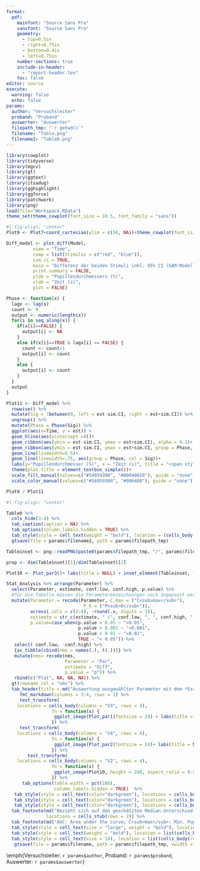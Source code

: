 ```yaml
---
format: 
  pdf: 
    mainfont: "Source Sans Pro"
    sansfont: "Source Sans Pro"
    geometry:
      - top=0.5in
      - right=0.75in
      - bottom=0.4in
      - left=0.75in
    number-sections: true
    include-in-header: 
      - "report-header.tex"
    toc: false
editor: source
execute:
  warning: false
  echo: false
params:
  author: "Versuchsleiter"
  proband: "Proband"
  auswerter: "Auswerter"
  filepath_tmp: "`r getwd()`"
  filename: "Table.png"
  filename2: "Table0.png"
---
```

\sffamily
\thispagestyle{empty}
\color{HM}
\includegraphics[width=4cm]{HM_Schriftzug_Logo_rot_RGB.pdf}\hfill\large\texttt{Praktikums-Ausarbeitung}\textbf{: Chromatische Pupillometrie}\normalsize
\vspace{-0.2in}
\rule{17.78cm}{0.5mm}

```r
library(cowplot)
library(tidyverse)
library(mgcv)
library(gt)
library(ggtext)
library(itsadug)
library(gghighlight)
library(ggforce)
library(patchwork)
library(png)
load(file="Workspace.RData")
theme_set(theme_cowplot(font_size = 10.5, font_family = "sans"))
```


```r
#| fig-align: "center"
Plot9 <- Plot7+coord_cartesian(ylim = c(50, NA))+theme_cowplot(font_size = 10.5, font_family = "sans") + theme(plot.title = element_textbox_simple(margin = margin(b=10)), plot.margin = margin(t=1))

Diff_model <- plot_diff(Model,
          view = "Time",
          comp = list(Stimulus = c("red", "blue")),
          sim.ci = TRUE,
          main = "Differenz der beiden Stimuli inkl. 95% CI (GAM-Modell)",
          print.summary = FALSE,
          ylab = "Pupillendurchmessers (%)",
          xlab = "Zeit (s)",
          plot = FALSE)

Phase <- function(x) {
  lagx <- lag(x)
  count <- 0
  output <- numeric(length(x))
  for(i in seq_along(x)) {
    if(x[i]==FALSE) {
      output[i] <- NA
    }
    else if(x[i]==TRUE & lagx[i] == FALSE) {
      count <- count+1
      output[i] <- count
    }
    else {
      output[i] <- count
    }
  }
  output
}

Plot11 <- Diff_model %>% 
  rowwise() %>% 
  mutate(Sig = !between(0, left = est-sim.CI, right = est+sim.CI)) %>% 
  ungroup() %>% 
  mutate(Phase = Phase(Sig)) %>% 
  ggplot(aes(x=Time, y = est)) + 
  geom_hline(aes(yintercept =0))+
  geom_ribbon(aes(ymin = est-sim.CI, ymax = est+sim.CI), alpha = 0.1)+ 
  geom_ribbon(aes(ymin = est-sim.CI, ymax = est+sim.CI, group = Phase, fill = Sig))+ 
  geom_line(linewidth=0.5)+
  geom_line(linewidth=.75, aes(group = Phase, col = Sig))+
  labs(y="Pupillendurchmesser (%)", x = "Zeit (s)", title = "<span style = 'color:darkgreen'>Signifikante</span> Differenz abhängig vom Stimulus (95% CI)")+
  theme(plot.title = element_textbox_simple())+
  scale_fill_manual(values=c("#54959300", "#00640020"), guide = "none")+
  scale_color_manual(values=c("#54959300", "#006400"), guide = "none")

Plot9 / Plot11


```


```r
#| fig-align: "center"

Table0 %>% 
  cols_hide(3:4) %>% 
  tab_caption(caption = NA) %>% 
  tab_options(column_labels.hidden = TRUE) %>% 
  tab_style(style = cell_text(weight = "bold"), location = (cells_body())) %>%
  gtsave(file = params$filename2, path = params$filepath_tmp)

Tableinset <- png::readPNG(paste0(params$filepath_tmp, "/", params$filename2), native = TRUE)

prop <- dim(Tableinset)[1]/dim(Tableinset)[2]

Plot10 <- Plot_par3()+ labs(title = NULL) + inset_element(Tableinset, left = 0.4, bottom = 0.1, right = 1, top = 0.1+0.6*prop)

Stat_Analysis %>% arrange(Parameter) %>% 
  select(Parameter, estimate, conf.low, conf.high, p.value) %>% 
  #für die Tabelle müssen die Parameterbezeichnungen noch angepasst werden
  mutate(Parameter = recode(Parameter, C_max = ("C<sub>max</sub>"),
                             P_6 = ("P<sub>6</sub>")),
         across(.cols = c(2:4), ~round(.x, digits = 1)),
         estimate = str_c(estimate, " (", conf.low, ", ", conf.high, ")"),
         p.value=case_when(p.value > 0.05 ~ ">0.05",
                           p.value < 0.001 ~ "<0.001",
                           p.value < 0.01 ~ "<0.01",
                           TRUE ~ "< 0.05")) %>% 
   select(-conf.low, -conf.high) %>% 
   {as_tibble(cbind(nms = names(.), t(.)))} %>% 
   mutate(nms= recode(nms, 
                      Parameter = "Par",
                      estimate = "Diff",
                      p.value = "p")) %>% 
   rbind(c("Plot", NA, NA, NA)) %>% 
  gt(rowname_col = "nms") %>% 
  tab_header(title = md("Auswertung ausgewählter Parameter mit dem *Exakten Wilcoxon-Rang-Summen Test*")) %>% 
     fmt_markdown(columns = 3:4, rows = 1) %>% 
     text_transform(
    locations = cells_body(columns = "V3", rows = 4),
                 fn = function(x) {
                  ggplot_image(Plot_par1(fontsize = 24) + labs(title = NULL), height = 240, aspect_ratio = 0.92)
                 }) %>%
     text_transform(
    locations = cells_body(columns = "V4", rows = 4),
                 fn = function(x) {
                  ggplot_image(Plot_par2(fontsize = 24)+ labs(title = NULL), height = 240, aspect_ratio = 0.92)
                 }) %>%
        text_transform(
    locations = cells_body(columns = "V2", rows = 4),
                 fn = function(x) {
                  ggplot_image(Plot10, height = 240, aspect_ratio = 0.92)
                 }) %>%
      tab_options(table.width = pct(100),
                  column_labels.hidden = TRUE)  %>%
   tab_style(style = cell_text(color="darkgreen"), locations = cells_body(columns =V2, rows = V2 %in% c("<0.05", "<0.01", "<0.001"))) %>% 
   tab_style(style = cell_text(color="darkgreen"), locations = cells_body(columns =V3, rows = V3 %in% c("<0.05", "<0.01", "<0.001"))) %>% 
   tab_style(style = cell_text(color="darkgreen"), locations = cells_body(columns =V4, rows = V4 %in% c("<0.05", "<0.01", "<0.001"))) %>% 
  tab_footnote(md("Bezieht sich auf den geschätzten Median-Unterschied (mit 95% Konfidenzintervall) aus dem Wilcoxon-Test. Der Wert weicht ggf. von den Unterschieden der im Plot gezeigten *Mittelwerte* ab."),
               locations = cells_stub(rows = 2)) %>% 
  tab_footnote(md("AUC: Area under the curve; C<sub>max</sub>: Min. Pupillendurchmesser; P<sub>6</sub>: Durchmesser 6 Sekunden nach Lichtreizende")) %>% 
  tab_style(style = cell_text(size = "large", weight = "bold"), location = cells_title(groups = "title")) %>%
  tab_style(style = cell_text(weight = "bold"), location = list(cells_body(rows = 1))) %>%
  tab_style(style = cell_text(size = 18), location = list(cells_body(rows = 1:3))) %>% 
   gtsave(file = params$filename, path = params$filepath_tmp, vwidth = 800)

```

\begin{figure}[!h]
  \centering
  \includegraphics[width=6.3in]{`r paste0(params$filepath_tmp, "/", params$filename)`}
\end{figure}


\vfill
\textcolor{HM}{\rule{17.78cm}{0.5mm}}

\small\emph{Erstellt `r Sys.Date()`} 
\hfill\small\emph{Versuchsleiter: `r params$author`, Proband: `r params$proband`, Auswerter: `r params$auswerter`}